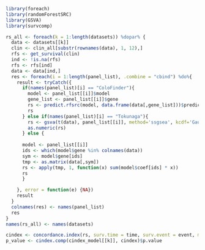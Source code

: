 ```{r}
library(foreach)
library(randomForestSRC)
library(GSVA)
library(survcomp)
```

```{r}
rs_all <- foreach(k = 1:length(datasets)) %dopar% {
  data <- datasets[[k]]
  clin <- clin_all[substr(rownames(data), 1, 12),]
  rfs <- get_survival(clin)
  ind <- !is.na(rfs)
  rfs <- rfs[ind]
  data <- data[ind,]
  res <- foreach(i = 1:length(panel_list), .combine = "cbind") %do%{
    result <- tryCatch({
      if(names(panel_list)[i] == "ColoFinder"){
        model <- panel_list[[i]]$model
        gene_list <- panel_list[[i]]$gene
        rs <- predict.rfsrc(model, data.frame(data[,gene_list]))$predicted
        rs
      } else if(names(panel_list)[i] == "Tokunaga"){
        rs <- gsva(t(data), panel_list[[i]], method='ssgsea', kcdf='Gaussian', abs.ranking=TRUE)
        as.numeric(rs)
      } else {
      
      model <- panel_list[[i]]
      ids <- which(model$gene %in% colnames(data))
      sym <- model$gene[ids]
      tmp <- as.matrix(data[,sym])
      rs <- apply(tmp, 1, function(x) sum(model$coef[ids] * x))
      rs
      }

    }, error = function(e) {NA})
    result
  }
  colnames(res) <- names(panel_list)
  res
}
names(rs_all) <- names(datasets)

cindex <- concordance.index(rs, surv.time = time, surv.event = event, method = "noether")
p_value <- cindex.comp(cindex_model[[k]], cindex)$p.value
```

